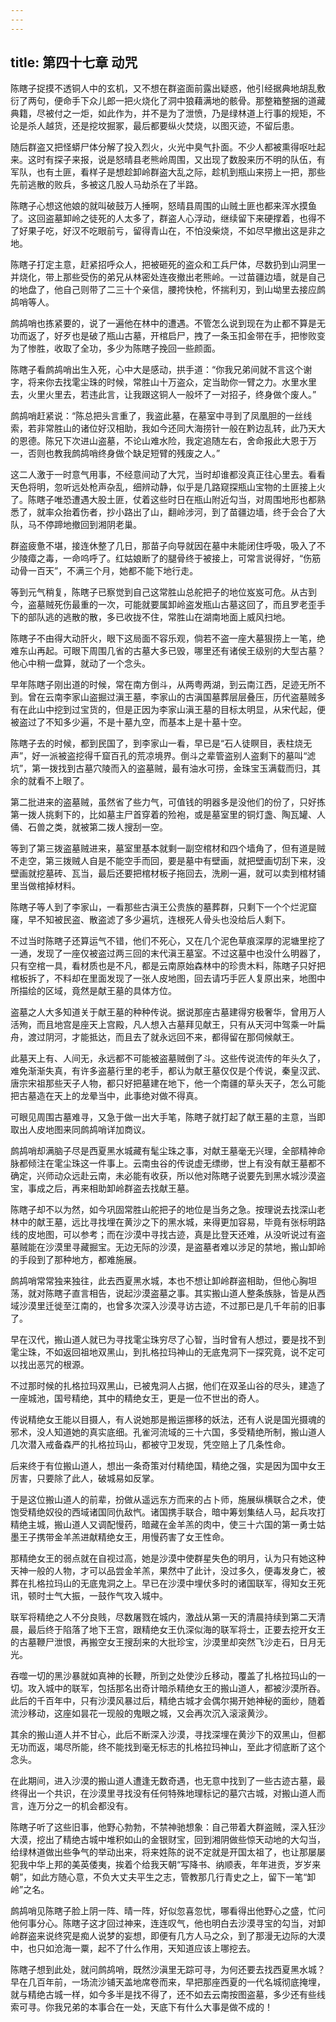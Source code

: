 ```yaml
---
---
---
```

title: 第四十七章 动咒
---




陈瞎子捉摸不透铜人中的玄机，又不想在群盗面前露出疑惑，他引经据典地胡乱敷衍了两句，便命手下众儿郎一把火烧化了洞中狼藉满地的骸骨。那整箱整捆的道藏典籍，尽被付之一炬，如此作为，并不是为了泄愤，乃是绿林道上行事的规矩，不论是杀人越货，还是挖坟掘冢，最后都要纵火焚烧，以图灭迹，不留后患。

随后群盗又把怪蟒尸体分解了投入烈火，火光中臭气扑面。不少人都被熏得呕吐起来。这时有探子来报，说是怒晴县老熊岭周围，又出现了数股来历不明的队伍，有军队，也有土匪，看样子是想趁卸岭群盗大乱之际，趁机到瓶山来捞上一把，那些先前逃散的败兵，多被这几股人马劫杀在了半路。

陈瞎子心想这他娘的就叫破鼓万人捶啊，怒晴县周围的山贼土匪也都来浑水摸鱼了。这回盗墓卸岭之徒死的人太多了，群盗人心浮动，继续留下来硬撑着，也得不了好果子吃，好汉不吃眼前亏，留得青山在，不怕没柴烧，不如尽早撤出这是非之地。

陈瞎子打定主意，赶紧招呼众人，把被砸死的盗众和工兵尸体，尽数扔到山洞里一并烧化，带上那些受伤的弟兄从林密处连夜撤出老熊岭。一过苗疆边墙，就是自己的地盘了，他自己则带了二三十个亲信，腰挎快枪，怀揣利刃，到山坳里去接应鹧鸪哨等人。

鹧鸪哨也拣紧要的，说了一遍他在林中的遭遇。不管怎么说到现在为止都不算是无功而返了，好歹也是破了瓶山古墓，开棺启尸，拽了一条玉扣金带在手，把惨败变为了惨胜，收取了全功，多少为陈瞎子挽回一些颜面。

陈瞎子看鹧鸪哨出生入死，心中大是感动，拱手道：“你我兄弟间就不言这个谢字，将来你去找雮尘珠的时候，常胜山十万盗众，定当助你一臂之力。水里水里去，火里火里去，若违此言，让我跟这铜人一般坏了一对招子，终身做个废人。”

鹧鸪哨赶紧说：“陈总把头言重了，我盗此墓，在墓室中寻到了凤凰胆的一丝线索，若非常胜山的诸位好汉相助，我如今还同大海捞针一般在黔边乱转，此乃天大的恩德。陈兄下次进山盗墓，不论山难水险，我定追随左右，舍命报此大恩于万一，否则也教我鹧鸪哨终身做个缺足短臂的残废之人。”

这二人激于一时意气用事，不经意间动了大咒，当时却谁都没真正往心里去。看看天色将明，忽听远处枪声杂乱，细辨动静，似乎是几路窥探瓶山宝物的土匪接上火了。陈瞎子唯恐遭遇大股土匪，仗着这些时日在瓶山附近勾当，对周围地形也都熟悉了，就率众抬着伤者，抄小路出了山，翻岭涉河，到了苗疆边墙，终于会合了大队，马不停蹄地撤回到湘阴老巢。

群盗疲惫不堪，接连休整了几日，那苗子向导就因在墓中未能闭住呼吸，吸入了不少陵瘴之毒，一命呜呼了。红姑娘断了的腿骨终于被接上，可常言说得好，“伤筋动骨一百天”，不满三个月，她都不能下地行走。

等到元气稍复，陈瞎子已察觉到自己这常胜山总舵把子的地位岌岌可危。从古到今，盗墓贼死伤最重的一次，可能就要属卸岭盗发瓶山古墓这回了，而且罗老歪手下的部队逃的逃散的散，多已收拢不住，常胜山在湖南地面上威风扫地。

陈瞎子不由得大动肝火，眼下这局面不容乐观，倘若不盗一座大墓狠捞上一笔，绝难东山再起。可眼下周围几省的古墓大多已毁，哪里还有诸侯王级别的大型古墓？他心中稍一盘算，就动了一个念头。

早年陈瞎子刚出道的时候，常在南方倒斗，从两粤两湖，到云南江西，足迹无所不到。曾在云南李家山盗掘过滇王墓，李家山的古滇国墓葬层层叠压，历代盗墓贼多有在此山中挖到过宝货的，但是正因为李家山滇王墓的目标太明显，从宋代起，便被盗过了不知多少遍，不是十墓九空，而基本上是十墓十空。

陈瞎子去的时候，都到民国了，到李家山一看，早已是“石人徒瞑目，表柱烧无声”，好一派被盗挖得千窟百孔的荒凉境界。倒斗之辈管盗别人盗剩下的墓叫“滤坑”，第一拨找到古墓穴陵而入的盗墓贼，最有油水可捞，金珠宝玉满载而归，其余的就看不上眼了。

第二批进来的盗墓贼，虽然省了些力气，可值钱的明器多是没他们的份了，只好拣第一拨人挑剩下的，比如墓主尸首穿着的殓袍，或是墓室里的铜灯盏、陶瓦罐、人俑、石兽之类，就被第二拨人搜刮一空。

等到了第三拨盗墓贼进来，墓室里基本就剩一副空棺材和四个墙角了，但有道是贼不走空，第三拨贼人自是不能空手而回，要是墓中有壁画，就把壁画切刮下来，没壁画就挖墓砖、瓦当，最后还要把棺材板子拖回去，洗刷一遍，就可以卖到棺材铺里当做棺掉材料。

陈瞎子等人到了李家山，一看那些古滇王公贵族的墓葬群，只剩下一个个烂泥窟窿，早不知被民盗、散盗滤了多少遍坑，连根死人骨头也没给后人剩下。

不过当时陈瞎子还算运气不错，他们不死心，又在几个泥色草痕深厚的泥塘里挖了一通，发现了一座仅被盗过两三回的末代滇王墓室。不过这墓中也没什么明器了，只有空棺一具，看材质也是不凡，都是云南原始森林中的珍贵木料，陈瞎子只好把棺板拆了，不料却在里面发现了一张人皮地图，回去请巧手匠人复原出来，地图中所描绘的区域，竟然是献王墓的具体方位。

盗墓之人大多知道关于献王墓的种种传说。据说那座古墓建得穷极奢华，曾用万人活殉，而且地宫是座天上宫殿，凡人想入古墓拜见献王，只有从天河中驾乘一叶扁舟，渡过阴河，才能抵达，而且去了就永远回不来，都得留在那伺候献王。

此墓天上有、人间无，永远都不可能被盗墓贼倒了斗。这些传说流传的年头久了，难免渐渐失真，有许多盗墓行里的老手，都认为献王墓仅仅是个传说，秦皇汉武、唐宗宋祖那些天子人物，都只好把墓建在地下，他一个南疆的草头天子，怎么可能把古墓造在天上的龙晕当中，此事绝对做不得真。

可眼见周围古墓难寻，又急于做一出大手笔，陈瞎子就打起了献王墓的主意，当即取出人皮地图来同鹧鸪哨详加商议。

鹧鸪哨却满脑子尽是西夏黑水城藏有髦尘珠之事，对献王墓毫无兴理，全部精神命脉都倾注在雮尘珠这一件事上。云南虫谷的传说虚无缥缈，世上有没有献王墓都不确定，兴师动众远赴云南，未必能有收获，所以他对陈瞎子说要先到黑水城沙漠盗宝，事成之后，再来相助卸岭群盗去找献王墓。

陈瞎子却不以为然，如今巩固常胜山舵把子的地位是当务之急。按理说去找深山老林中的献王墓，远比寻找埋在黄沙之下的黑水城，来得更加容易，毕竟有张标明路线的皮地图，可以参考；而在沙漠中寻找古迹，真是比登天还难，从没听说过有盗墓贼能在沙漠里寻藏掘宝。无边无际的沙漠，是盗墓者难以涉足的禁地，搬山卸岭的手段到了那种地方，都难施展。

鹧鸪哨常常独来独往，此去西夏黑水城，本也不想让卸岭群盗相助，但他心胸坦荡，就对陈瞎子直言相告，说起沙漠盗墓之事。其实搬山道人整条族脉，皆是从西域沙漠里迁徙至江南的，也曾多次深入沙漠寻访古迹，不过那已是几千年前的旧事了。

早在汉代，搬山道人就已为寻找雮尘珠穷尽了心智，当时曾有人想过，要是找不到雮尘珠，不如返回祖地双黑山，到扎格拉玛神山的无底鬼洞下一探究竟，说不定可以找出恶咒的根源。

不过那时候的扎格拉玛双黑山，已被鬼洞人占据，他们在双圣山谷的尽头，建造了一座城池，国号精绝，其中的精绝女王，更是一位不世出的奇人。

传说精绝女王能以目摄人，有人说她那是搬运挪移的妖法，还有人说是国光摄魂的邪术，没人知道她的真实底细。孔雀河流域的三十六国，多受精绝所制，搬山道人几次潜入戒备森严的扎格拉玛山，都被守卫发现，凭空赔上了几条性命。

后来终于有位搬山道人，想出一条奇策对付精绝国，精绝之强，实是因为国中女王厉害，只要除了此人，破城易如反掌。

于是这位搬山道人的前辈，扮做从遥远东方而来的占卜师，施展纵横联合之术，使饱受精绝奴役的西域诸国同仇敌忾。诸国携手联合，暗中筹划集结人马，起兵攻打精绝主城，搬山道人又调配慢药，暗藏在金羊羔的肉中，使三十六国的第一勇士姑墨王子携带金羊羔进献精绝女王，用慢药害了女王性命。

那精绝女王的弱点就在自视过高，她是沙漠中使群星失色的明月，认为只有她这种天神一般的人物，才可以品尝金羊羔，果然中了此计，没过多久，便毒发身亡，被葬在扎格拉玛山的无底鬼洞之上。早已在沙漠中埋伏多时的诸国联军，得知女王死讯，顿时士气大振，一鼓作气攻入城中。

联军将精绝之人不分良贱，尽数屠戮在城内，激战从第一天的清晨持续到第二天清晨，最后终于陷落了地下王宫，跟精绝女王仇深似海的联军将士，正要去挖开女王的古墓鞭尸泄恨，再搬空女王搜刮来的大批珍宝，沙漠里却突然飞沙走石，日月无光。

吞噬一切的黑沙暴就如真神的长鞭，所到之处使沙丘移动，覆盖了扎格拉玛山的一切。攻入城中的联军，包括那名出奇计暗杀精绝女王的搬山道人，都被沙漠所吞。此后的千百年中，只有沙漠风暴过后，精绝古城才会偶尔揭开她神秘的面纱，随着流沙移动，这座如昙花一现般的鬼眼之城，又会再次沉入滚滚黄沙。

其余的搬山道人并不甘心，此后不断深入沙漠，寻找深埋在黄沙下的双黑山，但都无功而返，竭尽所能，终不能找到毫无标志的扎格拉玛神山，至此才彻底断了这个念头。

在此期间，进入沙漠的搬山道人遭逢无数奇遇，也无意中找到了一些古迹古墓，最终得出一个共识，在沙漠里寻找没有任何特殊地理标记的墓穴古城，对搬山道人而言，连万分之一的机会都没有。

陈瞎子听了这些旧事，他野心勃勃，不禁神驰想象：自己带着大群盗贼，深入狂沙大漠，挖出了精绝古城中堆积如山的金银财宝，回到湘阴做些惊天动地的大勾当，给绿林道做出些争气的举动出来，将来姓陈的说不定就是开国太祖了，也让那屡屡犯我中华上邦的美英倭夷，挨着个给我天朝“写降书、纳顺表，年年进贡，岁岁来朝”，如此方随心意，不负大丈夫平生之志，管教那几行青史之上，留下一笔“卸岭”之名。

鹧鸪哨见陈瞎子脸上阴一阵、晴一阵，好似忽喜忽忧，哪看得出他野心之盛，忙问他何事分心。陈瞎子这才回过神来，连连叹气，他也明白去沙漠寻宝的勾当，对卸岭群盗来说终究是痴人说梦的妄想，即便有几方人马之众，到了那漫无边际的大漠中，也只如沧海一粟，起不了什么作用，天知道应该上哪挖去。

陈瞎子想到此处，就问鹧鸪哨，既然沙滇里无踪可寻，为何还要去找西夏黑水城？早在几百年前，一场流沙铺天盖地席卷而来，早把那座西夏的一代名城彻底掩埋，就与精绝古城一样，如今多半是找不得了，还不如去云南按图盗墓，多少还有些线索可寻。你我兄弟的本事合在一处，天底下有什么大事是做不成的！